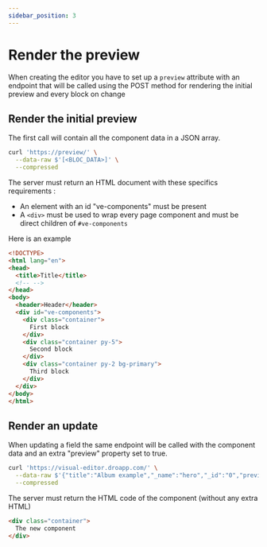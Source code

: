 ```yaml
---
sidebar_position: 3
---
```


# Render the preview

When creating the editor you have to set up a `preview` attribute with an endpoint that will be called using the POST method for rendering the initial preview and every block on change

## Render the initial preview

The first call will contain all the component data in a JSON array.

```bash
curl 'https://preview/' \
  --data-raw $'[<BLOC_DATA>]' \
  --compressed
```

The server must return an HTML document with these specifics requirements :

- An element with an id "ve-components" must be present
- A `<div>` must be used to wrap every page component and must be direct children of `#ve-components`

Here is an example

```html
<!DOCTYPE>
<html lang="en">
<head>
  <title>Title</title>
  <!-- -->
</head>
<body>
  <header>Header</header>
  <div id="ve-components">
    <div class="container">
      First block
    </div>
    <div class="container py-5">
      Second block
    </div>
    <div class="container py-2 bg-primary">
      Third block
    </div>
  </div>
</body>
</html>
```

## Render an update

When updating a field the same endpoint will be called with the component data and an extra "preview" property set to true.

```bash
curl 'https://visual-editor.droapp.com/' \
  --data-raw $'{"title":"Album example","_name":"hero","_id":"0","preview":true}' \
  --compressed
```

The server must return the HTML code of the component (without any extra HTML)

```html
<div class="container">
  The new component
</div>
```
